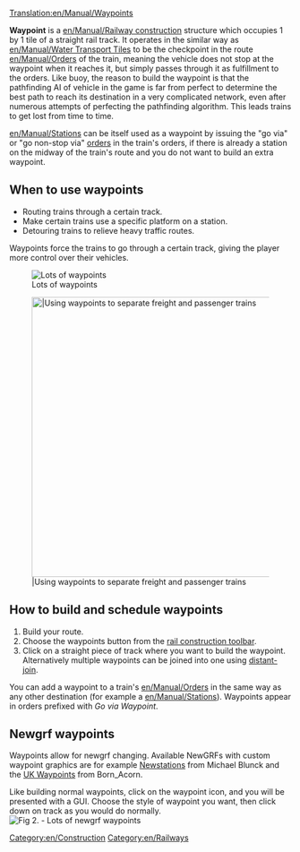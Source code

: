 [[Translation:en/Manual/Waypoints]]

'''Waypoint''' is a [[en/Manual/Railway construction]] structure which occupies 1 by 1 tile of a straight rail track. It operates in the similar way as [[en/Manual/Water Transport Tiles]] to be the checkpoint in the route [[en/Manual/Orders]] of the train, meaning the vehicle does not stop at the waypoint when it reaches it, but simply passes through it as fulfillment to the orders. Like buoy, the reason to build the waypoint is that the pathfinding AI of vehicle in the game is far from perfect to determine the best path to reach its destination in a very complicated network, even after numerous attempts of perfecting the pathfinding algorithm. This leads trains to get lost from time to time.

[[en/Manual/Stations]] can be itself used as a waypoint by issuing the "go via" or "go non-stop via" [[en/Manual/Orders#stopping-options|orders]] in the train's orders, if there is already a station on the midway of the train's route and you do not want to build an extra waypoint.

==When to use waypoints==
* Routing trains through a certain track.
* Make certain trains use a specific platform on a station.
* Detouring trains to relieve heavy traffic routes.

Waypoints force the trains to go through a certain track, giving the player more control over their vehicles.

[[File:en/Checkpoints.png|center|frame|Lots of waypoints]]

[[File:en/Waypoints.png|center|thumb|500px||Using waypoints to separate freight and passenger trains]]

==How to build and schedule waypoints==

# Build your route.
# Choose the waypoints button from the [[en/Manual/Railway construction#railway-construction-toolbar|rail construction toolbar]].
# Click on a straight piece of track where you want to build the waypoint. Alternatively multiple waypoints can be joined into one using [[en/Archive/Manual/Settings/Distant-join stations|distant-join]].

You can add a waypoint to a train's [[en/Manual/Orders]] in the same way as any other destination (for example a [[en/Manual/Stations]]). Waypoints appear in orders prefixed with ''Go via Waypoint''.

== Newgrf waypoints ==
Waypoints allow for newgrf changing. Available NewGRFs with custom waypoint graphics are for example [http://grfcrawler.tt-forums.net/details.php?do=details&id=13 Newstations] from Michael Blunck and the [http://grfcrawler.tt-forums.net/details.php?do=details&id=104 UK Waypoints] from Born_Acorn.

Like building normal waypoints, click on the waypoint icon, and you will be presented with a GUI. Choose the style of waypoint you want, then click down on track as you would do normally.
[[File:en/Newgrfwayp.png|center|frame|Fig 2. - Lots of newgrf waypoints]]

[[Category:en/Construction]]
[[Category:en/Railways]]